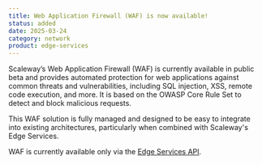 ```yaml
---
title: Web Application Firewall (WAF) is now available!
status: added
date: 2025-03-24
category: network
product: edge-services
---
```


Scaleway’s Web Application Firewall (WAF) is currently available in public beta and provides automated protection for web applications against common threats and vulnerabilities, including SQL injection, XSS, remote code execution, and more. It is based on the OWASP Core Rule Set to detect and block malicious requests.

This WAF solution is fully managed and designed to be easy to integrate into existing architectures, particularly when combined with Scaleway's Edge Services.

WAF is currently available only via the [Edge Services API](https://www.scaleway.com/en/developers/api/edge-services/).
